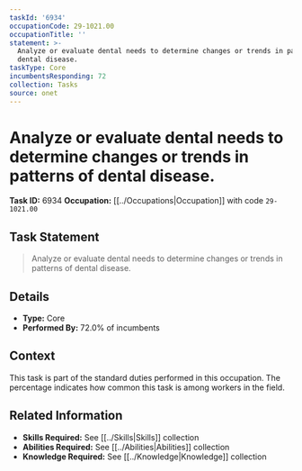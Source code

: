 ```yaml
---
taskId: '6934'
occupationCode: 29-1021.00
occupationTitle: ''
statement: >-
  Analyze or evaluate dental needs to determine changes or trends in patterns of
  dental disease.
taskType: Core
incumbentsResponding: 72
collection: Tasks
source: onet
---
```

# Analyze or evaluate dental needs to determine changes or trends in patterns of dental disease.

**Task ID:** 6934
**Occupation:** [[../Occupations|Occupation]] with code `29-1021.00`

## Task Statement

> Analyze or evaluate dental needs to determine changes or trends in patterns of dental disease.

## Details

- **Type:** Core
- **Performed By:** 72.0% of incumbents

## Context

This task is part of the standard duties performed in this occupation. The percentage indicates how common this task is among workers in the field.

## Related Information

- **Skills Required:** See [[../Skills|Skills]] collection
- **Abilities Required:** See [[../Abilities|Abilities]] collection
- **Knowledge Required:** See [[../Knowledge|Knowledge]] collection
